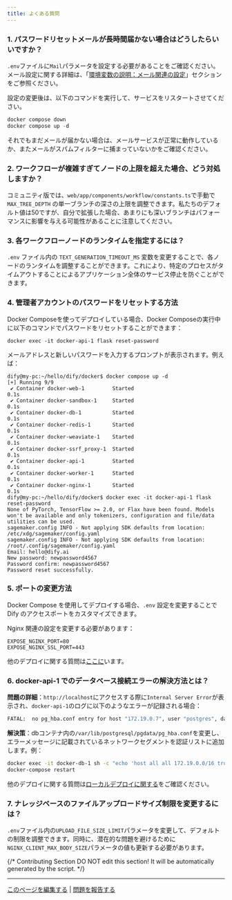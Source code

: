 ```yaml
---
title: よくある質問
---
```



### 1. パスワードリセットメールが長時間届かない場合はどうしたらいいですか？

`.env`ファイルに`Mail`パラメータを設定する必要があることをご確認ください。メール設定に関する詳細は、「[環境変数の説明：メール関連の設定](/ja-jp/getting-started/install-self-hosted/environments)」セクションをご参照ください。

設定の変更後は、以下のコマンドを実行して、サービスをリスタートさせてください。

```javascript
docker compose down
docker compose up -d
```

それでもまだメールが届かない場合は、メールサービスが正常に動作しているか、またメールがスパムフィルターに捕まっていないかをご確認ください。

### 2. ワークフローが複雑すぎてノードの上限を超えた場合、どう対処しますか？

コミュニティ版では、`web/app/components/workflow/constants.ts`で手動で `MAX_TREE_DEPTH` の単一ブランチの深さの上限を調整できます。私たちのデフォルト値は50ですが、自分で拡張した場合、あまりにも深いブランチはパフォーマンスに影響を与える可能性があることに注意してください。

### 3. 各ワークフローノードのランタイムを指定するには？

`.env` ファイル内の `TEXT_GENERATION_TIMEOUT_MS` 変数を変更することで、各ノードのランタイムを調整することができます。これにより、特定のプロセスがタイムアウトすることによるアプリケーション全体のサービス停止を防ぐことができます。

### 4. 管理者アカウントのパスワードをリセットする方法

Docker Composeを使ってデプロイしている場合、Docker Composeの実行中に以下のコマンドでパスワードをリセットすることができます：

```
docker exec -it docker-api-1 flask reset-password
```

メールアドレスと新しいパスワードを入力するプロンプトが表示されます。例えば：

```
dify@my-pc:~/hello/dify/docker$ docker compose up -d
[+] Running 9/9
 ✔ Container docker-web-1         Started                                                              0.1s 
 ✔ Container docker-sandbox-1     Started                                                              0.1s 
 ✔ Container docker-db-1          Started                                                              0.1s 
 ✔ Container docker-redis-1       Started                                                              0.1s 
 ✔ Container docker-weaviate-1    Started                                                              0.1s 
 ✔ Container docker-ssrf_proxy-1  Started                                                              0.1s 
 ✔ Container docker-api-1         Started                                                              0.1s 
 ✔ Container docker-worker-1      Started                                                              0.1s 
 ✔ Container docker-nginx-1       Started                                                              0.1s 
dify@my-pc:~/hello/dify/docker$ docker exec -it docker-api-1 flask reset-password
None of PyTorch, TensorFlow >= 2.0, or Flax have been found. Models won't be available and only tokenizers, configuration and file/data utilities can be used.
sagemaker.config INFO - Not applying SDK defaults from location: /etc/xdg/sagemaker/config.yaml
sagemaker.config INFO - Not applying SDK defaults from location: /root/.config/sagemaker/config.yaml
Email: hello@dify.ai
New password: newpassword4567
Password confirm: newpassword4567
Password reset successfully.
```

### 5. ポートの変更方法

Docker Compose を使用してデプロイする場合、`.env` 設定を変更することで Dify のアクセスポートをカスタマイズできます。

Nginx 関連の設定を変更する必要があります：

```
EXPOSE_NGINX_PORT=80
EXPOSE_NGINX_SSL_PORT=443
```

他のデプロイに関する質問は[ここに](/ja-jp/learn-more/faq/install-faq)います。

### 6. docker-api-1 でのデータベース接続エラーの解決方法とは？

**問題の詳細**：`http://localhost`にアクセスする際に`Internal Server Error`が表示され、`docker-api-1`のログに以下のようなエラーが記録される場合：

```bash
FATAL:  no pg_hba.conf entry for host "172.19.0.7", user "postgres", database "dify", no encryption
```

**解決策**：dbコンテナ内の`/var/lib/postgresql/pgdata/pg_hba.conf`を変更し、エラーメッセージに記載されているネットワークセグメントを認証リストに追加します。例：

```bash
docker exec -it docker-db-1 sh -c "echo 'host all all 172.19.0.0/16 trust' >> /var/lib/postgresql/data/pgdata/pg_hba.conf"
docker-compose restart
```

他のデプロイに関する質問は[ローカルデプロイに関する](../../learn-more/faq/install-faq)をご確認ください。

### 7. ナレッジベースのファイルアップロードサイズ制限を変更するには？

`.env`ファイル内の`UPLOAD_FILE_SIZE_LIMIT`パラメータを変更して、デフォルトの制限を調整できます。同時に、潜在的な問題を避けるために`NGINX_CLIENT_MAX_BODY_SIZE`パラメータの値も更新する必要があります。

{/*
Contributing Section
DO NOT edit this section!
It will be automatically generated by the script.
*/}

---

[このページを編集する](https://github.com/langgenius/dify-docs/edit/main/ja-jp/getting-started/install-self-hosted/faq.mdx) | [問題を報告する](https://github.com/langgenius/dify-docs/issues/new?template=docs.yml)

